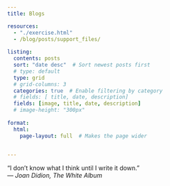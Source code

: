 ```yaml
---
title: Blogs

resources: 
  - "./exercise.html"
  - /blog/posts/support_files/
  
listing:
  contents: posts
  sort: "date desc"  # Sort newest posts first
  # type: default
  type: grid
  # grid-columns: 3
  categories: true  # Enable filtering by category
  # fields: [ title, date, description]
  fields: [image, title, date, description]
  # image-height: "300px"
  
format:
  html:
    page-layout: full  # Makes the page wider
    

---
```



"I don’t know what I think until I write it down." <br />
— *Joan Didion, The White Album*


